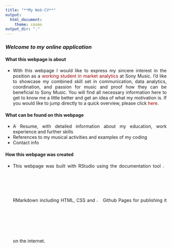 ```yaml
---
title: "**My Web-CV**" 
output:
  html_document:
    theme: cosmo
output_dir: "."
---
```



<style>
body {
text-align: justify}

.nav>li>a {
    position: relative;
    display: block;
    padding: 10px 15px;
    color: #990000;
}
.nav-pills>li.active>a, .nav-pills>li.active>a:hover, .nav-pills>li.active>a:focus {
    color: #ffffff;
    background-color: #990000;
}

a:link {
  color: #990000;
  background-color: transparent;
  text-decoration: none;
}

a:visited {
  color: pink;
  background-color: transparent;
  text-decoration: none;
}

a:hover {
  color: darkblue;
  background-color: transparent;
  text-decoration: underline;
}

a:active {
  color: yellow;
  background-color: transparent;
  text-decoration: underline;
}

</style>

### *Welcome to my online application* {.tabset .tabset-fade .tabset-pills}


#### What this webpage is about {.tabset}
* With this webpage I would like to express my sincere interest in the position as a <a href="https://www.sonymusic.de/job/werkstudentin-m-w-d-market-analytics/" rel="noopener noreferrer" target="_parent">working student in market analytics</a> at Sony Music. I'd like to showcase my combined skill set in communication, data analytics, coordination, and passion for music and proof how they can be beneficial to Sony Music. You will find all necessary information here to get to know me a little better and get an idea of what my motivation is. If you would like to jump directly to a quick overview, please click <a href="https://fabio-auerswald.github.io/Resume.html "rel="noopener noreferrer" target="_parent">here</a>.


#### What can be found on this webpage {.tabset}
* A Resume, with detailed information about my education, work experience and further skills
* References to my musical activities and examples of my coding
* Contact info


#### How this webpage was created {.tabset}
* This webpage was built with RStudio using the documentation tool <img src="/Users/Fabio/Desktop/GitHub/Fabio-Auerswald.github.io/markdown.png" style="" alt="github-pictogram"
	title="" width="2.5%" /> RMarkdown including HTML, CSS and <img src="/Users/Fabio/Desktop/GitHub/Fabio-Auerswald.github.io/github.png" style="" alt="github-pictogram"
	title="" width="3%" /> Github Pages for publishing it on the internet.


